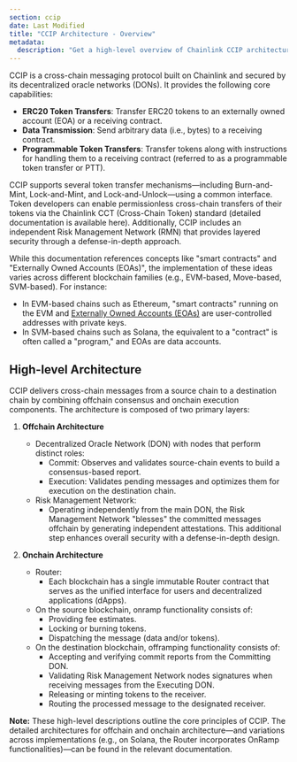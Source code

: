 ```yaml
---
section: ccip
date: Last Modified
title: "CCIP Architecture - Overview"
metadata:
  description: "Get a high-level overview of Chainlink CCIP architecture. Learn about its core capabilities, offchain and onchain components."
---
```



CCIP is a cross-chain messaging protocol built on Chainlink and secured by its decentralized oracle networks (DONs). It provides the following core capabilities:

- **ERC20 Token Transfers**: Transfer ERC20 tokens to an externally owned account (EOA) or a receiving contract.
- **Data Transmission**: Send arbitrary data (i.e., bytes) to a receiving contract.
- **Programmable Token Transfers**: Transfer tokens along with instructions for handling them to a receiving contract (referred to as a programmable token transfer or PTT).

CCIP supports several token transfer mechanisms—including Burn-and-Mint, Lock-and-Mint, and Lock-and-Unlock—using a common interface. Token developers can enable permissionless cross-chain transfers of their tokens via the Chainlink CCT (Cross-Chain Token) standard (detailed documentation is available here). Additionally, CCIP includes an independent Risk Management Network (RMN) that provides layered security through a defense-in-depth approach.

While this documentation references concepts like "smart contracts" and "Externally Owned Accounts (EOAs)", the implementation of these ideas varies across different blockchain families (e.g., EVM-based, Move-based, SVM-based). For instance:

- In EVM-based chains such as Ethereum, "smart contracts" running on the EVM and [Externally Owned Accounts (EOAs)](https://ethereum.org/en/developers/docs/accounts/#types-of-account) are user-controlled addresses with private keys.
- In SVM-based chains such as Solana, the equivalent to a "contract" is often called a "program," and EOAs are data accounts.

## High-level Architecture

CCIP delivers cross-chain messages from a source chain to a destination chain by combining offchain consensus and onchain execution components. The architecture is composed of two primary layers:

1. **Offchain Architecture**

   - Decentralized Oracle Network (DON) with nodes that perform distinct roles:
     - Commit: Observes and validates source-chain events to build a consensus-based report.
     - Execution: Validates pending messages and optimizes them for execution on the destination chain.
   - Risk Management Network:
     - Operating independently from the main DON, the Risk Management Network "blesses" the committed messages offchain by generating independent attestations. This additional step enhances overall security with a defense-in-depth design.

1. **Onchain Architecture**
   - Router:
     - Each blockchain has a single immutable Router contract that serves as the unified interface for users and decentralized applications (dApps).
   - On the source blockchain, onramp functionality consists of:
     - Providing fee estimates.
     - Locking or burning tokens.
     - Dispatching the message (data and/or tokens).
   - On the destination blockchain, offramping functionality consists of:
     - Accepting and verifying commit reports from the Committing DON.
     - Validating Risk Management Network nodes signatures when receiving messages from the Executing DON.
     - Releasing or minting tokens to the receiver.
     - Routing the processed message to the designated receiver.

**Note:** These high-level descriptions outline the core principles of CCIP. The detailed architectures for offchain and onchain architecture—and variations across implementations (e.g., on Solana, the Router incorporates OnRamp functionalities)—can be found in the relevant documentation.

<ClickToZoom
  src="/images/ccip/concepts/architecture/ccip-high-level-architecture.webp"
  alt="CCIP High-Level Architecture"
/>

